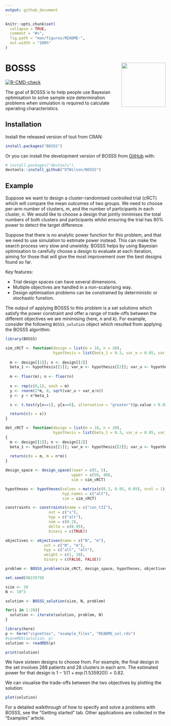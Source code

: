 ```yaml
---
output: github_document
---
```


```r
knitr::opts_chunk$set(
  collapse = TRUE,
  comment = "#>",
  fig.path = "man/figures/README-",
  out.width = "100%"
)
```

# BOSSS <img src="man/figures/logo.png" align="right" height="139" alt="" />

<!-- badges: start -->
  [![R-CMD-check](https://github.com/DTWilson/BOSSS/actions/workflows/R-CMD-check.yaml/badge.svg)](https://github.com/DTWilson/BOSSS/actions/workflows/R-CMD-check.yaml)
<!-- badges: end -->

The goal of BOSSS is to help people use Bayesian optimisation to solve sample size determination problems when simulation is required to calculate operating characteristics.

## Installation

Install the released version of tout from CRAN:

``` r
install.packages("BOSSS")
```

Or you can install the development version of BOSSS from [GitHub](https://github.com/) with:

``` r
# install.packages("devtools")
devtools::install_github("DTWilson/BOSSS")
```

## Example

Suppose we want to design a cluster-randomised controlled trial (cRCT) which will compare the mean outcomes of two groups. We need to choose per-arm number of clusters, $m$, and the number of participants in each cluster, $n$. We would like to choose a design that jointly minimises the total numbers of both clusters and participants whilst ensuring the trial has 80% power to detect the target difference.

Suppose that there is no analytic power function for this problem, and that we need to use simulation to estimate power instead. This can make the search process very slow and unwieldy. BOSSS helps by using Bayesian optimisation to carefully choose a design to evaluate at each iteration, aiming for those that will give the most improvement over the best designs found so far.

Key features:

- Trial design spaces can have several dimensions.
- Multiple objectives are handled in a non-scalarising way.
- Design optimisation problems can be constrained by deterministic or stochastic funstion.

The output of applying BOSSS to this problem is a set solutions which satisfy the power constraint and offer a range of trade-offs between the different objectives we are minimising (here, $n$ and $k$). For example, consider the following `BOSSS_solution` object which resulted from applying the BOSSS algorithm:

```r
library(BOSSS)

sim_cRCT <- function(design = list(m = 10, n = 20), 
                     hypothesis = list(beta_1 = 0.3, var_e = 0.95, var_u = 0.05)){
  
  m <- design[[1]]; n <- design[[2]]
  beta_1 <- hypothesis[[1]]; var_e <- hypothesis[[2]]; var_u <- hypothesis[[3]]
  
  m <- floor(m); n <- floor(n)
  
  x <- rep(c(0,1), each = m) 
  y <- rnorm(2*m, 0, sqrt(var_u + var_e/n))
  y <- y + x*beta_1

  s <- t.test(y[x==1], y[x==0], alternative = "greater")$p.value > 0.025

  return(c(s = s))
}

det_cRCT <- function(design = list(m = 10, n = 20), 
                     hypothesis = list(beta_1 = 0.3, var_e = 0.95, var_u = 0.05))
{
  m <- design[[1]]; n <- design[[2]]
  beta_1 <- hypothesis[[1]]; var_e <- hypothesis[[2]]; var_u <- hypothesis[[3]]
  
  return(c(m = m, N = n*m))
}  

design_space <- design_space(lower = c(5, 5), 
                             upper = c(50, 40),
                             sim = sim_cRCT)

hypotheses <- hypotheses(values = matrix(c(0.3, 0.95, 0.05), ncol = 1),
                         hyp_names = c("alt"),
                         sim = sim_cRCT)

constraints <- constraints(name = c("con_tII"),
                   out = c("s"),
                   hyp = c("alt"),
                   nom = c(0.2),
                   delta = c(0.95),
                   binary = c(TRUE))

objectives <- objectives(name = c("N", "m"),
                 out = c("N", "m"),
                 hyp = c("alt", "alt"),
                 weight = c(1, 10),
                 binary = c(FALSE, FALSE))

problem <- BOSSS_problem(sim_cRCT, design_space, hypotheses, objectives, constraints, det_func = det_cRCT)

set.seed(9823579)

size <- 20
N <- 10^3

solution <- BOSSS_solution(size, N, problem)

for(i in 1:20){
  solution <- iterate(solution, problem, N)
}
```

```r
library(here)
p <- here("vignettes", "example_files", "README_sol.rds")
#saveRDS(solution, p)
solution <- readRDS(p)
```

```r
print(solution)
```

We have sixteen designs to choose from. For example, the final design in the set involves 288 patients and 28 clusters in each arm. The estimated power for that design is $1 - 1/(1 + \exp(1.535920)) = 0.82$.

We can visualise the trade-offs between the two objectives by plotting the solution:

```r
plot(solution)
```

For a detailed walkthrough of how to specify and solve a problems with BOSSS, see the "Getting started" tab. Other applications are collected in the "Examples" article. 
